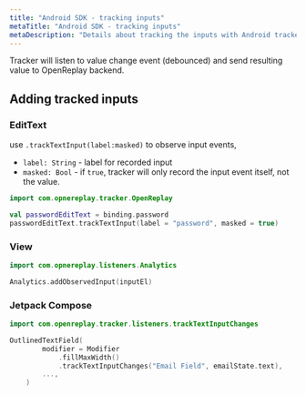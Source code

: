 ```yaml
---
title: "Android SDK - tracking inputs"
metaTitle: "Android SDK - tracking inputs"
metaDescription: "Details about tracking the inputs with Android tracker"
---
```


Tracker will listen to value change event (debounced) and send resulting value to OpenReplay backend.

## Adding tracked inputs

### EditText

use `.trackTextInput(label:masked)` to observe input events,
- `label: String` - label for recorded input
- `masked: Bool` - if `true`, tracker will only record the input event itself, not the value.

```kotlin
import com.opnereplay.tracker.OpenReplay

val passwordEditText = binding.password
passwordEditText.trackTextInput(label = "password", masked = true)
```

### View

```kotlin
import com.opnereplay.listeners.Analytics

Analytics.addObservedInput(inputEl)
```

### Jetpack Compose

```kotlin
import com.openreplay.tracker.listeners.trackTextInputChanges

OutlinedTextField(
        modifier = Modifier
            .fillMaxWidth()
            .trackTextInputChanges("Email Field", emailState.text),
        ...,
    )
```

